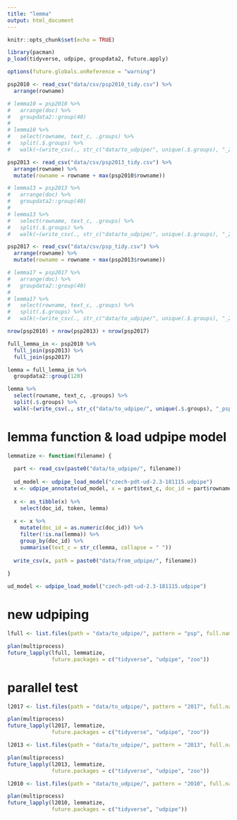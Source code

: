 ```yaml
---
title: "lemma"
output: html_document
---
```


```r
knitr::opts_chunk$set(echo = TRUE)

library(pacman)
p_load(tidyverse, udpipe, groupdata2, future.apply)

options(future.globals.onReference = "warning")
```


```r
psp2010 <- read_csv("data/csv/psp2010_tidy.csv") %>%
  arrange(rowname)

# lemma10 = psp2010 %>%
#   arrange(doc) %>%
#   groupdata2::group(40)
# 
# lemma10 %>%
#   select(rowname, text_c, .groups) %>%
#   split(.$.groups) %>%
#   walk(~(write_csv(., str_c("data/to_udpipe/", unique(.$.groups), "_2010.csv"))))
```

```r
psp2013 <- read_csv("data/csv/psp2013_tidy.csv") %>%
  arrange(rowname) %>%
  mutate(rowname = rowname + max(psp2010$rowname))

# lemma13 = psp2013 %>%
#   arrange(doc) %>%
#   groupdata2::group(40)
# 
# lemma13 %>%
#   select(rowname, text_c, .groups) %>%
#   split(.$.groups) %>%
#   walk(~(write_csv(., str_c("data/to_udpipe/", unique(.$.groups), "_2013.csv"))))
```

```r
psp2017 <- read_csv("data/csv/psp_tidy.csv") %>%
  arrange(rowname) %>%
  mutate(rowname = rowname + max(psp2013$rowname))

# lemma17 = psp2017 %>%
#   arrange(doc) %>%
#   groupdata2::group(40)
# 
# lemma17 %>%
#   select(rowname, text_c, .groups) %>%
#   split(.$.groups) %>%
#   walk(~(write_csv(., str_c("data/to_udpipe/", unique(.$.groups), "_2017.csv"))))
```

```r
nrow(psp2010) + nrow(psp2013) + nrow(psp2017)

full_lemma_in <- psp2010 %>%
  full_join(psp2013) %>%
  full_join(psp2017)

lemma = full_lemma_in %>%
  groupdata2::group(120)

lemma %>%
  select(rowname, text_c, .groups) %>%
  split(.$.groups) %>%
  walk(~(write_csv(., str_c("data/to_udpipe/", unique(.$.groups), "_psp.csv"))))
```




# lemma function & load udpipe model
```r
lemmatize <- function(filename) {
  
  part <- read_csv(paste0("data/to_udpipe/", filename))
  
  ud_model <- udpipe_load_model("czech-pdt-ud-2.3-181115.udpipe")
  x <- udpipe_annotate(ud_model, x = part$text_c, doc_id = part$rowname)
  
  x <- as_tibble(x) %>%
    select(doc_id, token, lemma) 
  
  x <- x %>%
    mutate(doc_id = as.numeric(doc_id)) %>%
    filter(!is.na(lemma)) %>%
    group_by(doc_id) %>%
    summarise(text_c = str_c(lemma, collapse = " "))
  
  write_csv(x, path = paste0("data/from_udpipe/", filename))
  
}

ud_model <- udpipe_load_model("czech-pdt-ud-2.3-181115.udpipe")
```


# new udpiping
```r
lfull <- list.files(path = "data/to_udpipe/", pattern = "psp", full.names = F)

plan(multiprocess)
future_lapply(lfull, lemmatize,
              future.packages = c("tidyverse", "udpipe", "zoo"))
```



# parallel test
```r
l2017 <- list.files(path = "data/to_udpipe/", pattern = "2017", full.names = F)

plan(multiprocess)
future_lapply(l2017, lemmatize,
              future.packages = c("tidyverse", "udpipe", "zoo"))
```

```r
l2013 <- list.files(path = "data/to_udpipe/", pattern = "2013", full.names = F)

plan(multiprocess)
future_lapply(l2013, lemmatize,
              future.packages = c("tidyverse", "udpipe", "zoo"))
```

```r
l2010 <- list.files(path = "data/to_udpipe/", pattern = "2010", full.names = F)

plan(multiprocess)
future_lapply(l2010, lemmatize,
              future.packages = c("tidyverse", "udpipe"))
```

